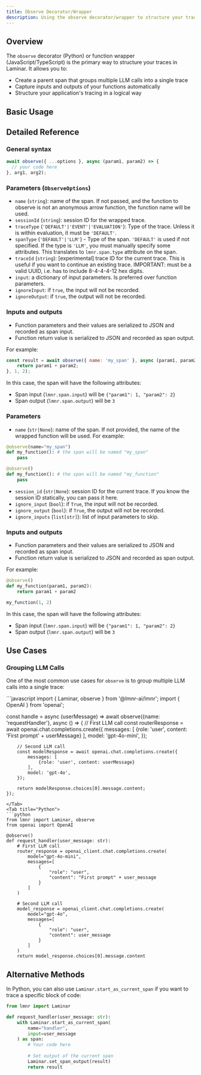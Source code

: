 ```yaml
---
title: Observe Decorator/Wrapper
description: Using the observe decorator/wrapper to structure your traces
---
```



## Overview

The `observe` decorator (Python) or function wrapper (JavaScript/TypeScript) is the primary way to structure your traces in Laminar. It allows you to:

- Create a parent span that groups multiple LLM calls into a single trace
- Capture inputs and outputs of your functions automatically
- Structure your application's tracing in a logical way

## Basic Usage

<ObserveExample />

## Detailed Reference

<Tabs>
<Tab title="JavaScript/TypeScript">

### General syntax

```javascript
await observe({ ...options }, async (param1, param2) => {
  // your code here
}, arg1, arg2);
```

### Parameters (`ObserveOptions`)
- `name` (`string`): name of the span. If not passed, and the function to observe is not an anonymous arrow function, the function name will be used.
- `sessionId` (`string`): session ID for the wrapped trace.
- `traceType` (`'DEFAULT'|'EVENT'|'EVALUATION'`): Type of the trace. Unless it is within evaluation, it must be `'DEFAULT'`.
- `spanType` (`'DEFAULT'|'LLM'`) - Type of the span. `'DEFAULT'` is used if not specified. If the type is `'LLM'`,
   you must manually specify some attributes. This translates to `lmnr.span.type` attribute on the span.
- `traceId` (`string`): [experimental] trace ID for the current trace. This is useful if you want to continue an existing trace.
IMPORTANT: must be a valid UUID, i.e. has to include 8-4-4-4-12 hex digits.
- `input`: a dictionary of input parameters. Is preferred over function parameters.
- `ignoreInput`: if `true`, the input will not be recorded.
- `ignoreOutput`: if `true`, the output will not be recorded.

### Inputs and outputs
- Function parameters and their values are serialized to JSON and recorded as span input.
- Function return value is serialized to JSON and recorded as span output.

For example:

```javascript
const result = await observe({ name: 'my_span' }, async (param1, param2) => {
    return param1 + param2;
}, 1, 2);
```

In this case, the span will have the following attributes:
- Span input (`lmnr.span.input`) will be `{"param1": 1, "param2": 2}`
- Span output (`lmnr.span.output`) will be `3`
</Tab>
<Tab title="Python">

### Parameters

- `name` (`str|None`): name of the span. If not provided, the name of the wrapped function will be used.
For example:
```python
@observe(name="my_span")
def my_function(): # the span will be named "my_span"
    pass

@observe()
def my_function(): # the span will be named "my_function"
    pass
```

- `session_id` (`str|None`): session ID for the current trace. If you know the session ID statically, you can pass it here.
- `ignore_input` (`bool`): if `True`, the input will not be recorded.
- `ignore_output` (`bool`): if `True`, the output will not be recorded.
- `ignore_inputs` (`list[str]`): list of input parameters to skip.

### Inputs and outputs
- Function parameters and their values are serialized to JSON and recorded as span input.
- Function return value is serialized to JSON and recorded as span output.

For example:
```python
@observe()
def my_function(param1, param2):
    return param1 + param2

my_function(1, 2)
```

In this case, the span will have the following attributes:
- Span input (`lmnr.span.input`) will be `{"param1": 1, "param2": 2}`
- Span output (`lmnr.span.output`) will be `3`
</Tab>
</Tabs>

## Use Cases

### Grouping LLM Calls

One of the most common use cases for `observe` is to group multiple LLM calls into a single trace:

<Tabs>
<Tab title="JavaScript/TypeScript">
```javascript
import { Laminar, observe } from '@lmnr-ai/lmnr';
import { OpenAI } from 'openai';

const handle = async (userMessage) => 
    await observe({name: 'requestHandler'}, async () => {
        // First LLM call
        const routerResponse = await openai.chat.completions.create({
            messages: [
                {role: 'user', content: 'First prompt' + userMessage}
            ],
            model: 'gpt-4o-mini',
        });
        
        // Second LLM call
        const modelResponse = await openai.chat.completions.create({
            messages: [
                {role: 'user', content: userMessage}
            ],
            model: 'gpt-4o',
        });

        return modelResponse.choices[0].message.content;
    });
```
</Tab>
<Tab title="Python">
```python
from lmnr import Laminar, observe
from openai import OpenAI

@observe()
def request_handler(user_message: str):
    # First LLM call
    router_response = openai_client.chat.completions.create(
        model="gpt-4o-mini",
        messages=[
            {
                "role": "user",
                "content": "First prompt" + user_message
            }
        ]
    )
    
    # Second LLM call
    model_response = openai_client.chat.completions.create(
        model="gpt-4o",
        messages=[
            {
                "role": "user",
                "content": user_message
            }
        ]
    )
    return model_response.choices[0].message.content
```
</Tab>
</Tabs>

## Alternative Methods

In Python, you can also use `Laminar.start_as_current_span` if you want to trace a specific block of code:

```python
from lmnr import Laminar

def request_handler(user_message: str):
    with Laminar.start_as_current_span(
        name="handler",
        input=user_message
    ) as span:
        # Your code here
        
        # Set output of the current span
        Laminar.set_span_output(result)
        return result
``` 